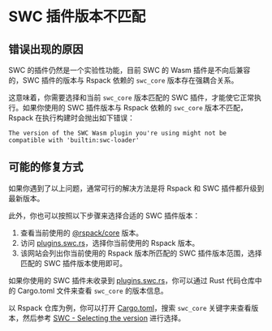 # SWC 插件版本不匹配

## 错误出现的原因

SWC 的插件仍然是一个实验性功能，目前 SWC 的 Wasm 插件是不向后兼容的，SWC 插件的版本与 Rspack 依赖的 `swc_core` 版本存在强耦合关系。

这意味着，你需要选择和当前 `swc_core` 版本匹配的 SWC 插件，才能使它正常执行。如果你使用的 SWC 插件版本与 Rspack 依赖的 `swc_core` 版本不匹配，Rspack 在执行构建时会抛出如下错误：

```text
The version of the SWC Wasm plugin you're using might not be compatible with 'builtin:swc-loader'
```

## 可能的修复方式

如果你遇到了以上问题，通常可行的解决方法是将 Rspack 和 SWC 插件都升级到最新版本。

此外，你也可以按照以下步骤来选择合适的 SWC 插件版本：

1. 查看当前使用的 [@rspack/core](https://www.npmjs.com/package/@rspack/core) 版本。
2. 访问 [plugins.swc.rs](https://plugins.swc.rs/)，选择你当前使用的 Rspack 版本。
3. 该网站会列出你当前使用的 Rspack 版本所匹配的 SWC 插件版本范围，选择匹配的 SWC 插件版本使用即可。

如果你使用的 SWC 插件未收录到 [plugins.swc.rs](https://plugins.swc.rs/)，你可以通过 Rust 代码仓库中的 Cargo.toml 文件来查看 `swc_core` 的版本信息。

以 Rspack 仓库为例，你可以打开 [Cargo.toml](https://github.com/web-infra-dev/rspack/blob/main/Cargo.toml)，搜索 `swc_core` 关键字来查看版本，然后参考 [SWC - Selecting the version](https://swc.rs/docs/plugin/selecting-swc-core) 进行选择。

